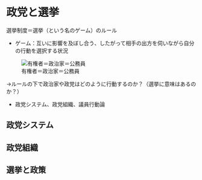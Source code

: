 # 政党と選挙

選挙制度＝選挙（という名のゲーム）のルール

- ゲーム：互いに影響を及ぼし合う、したがって相手の出方を伺いながら自分の行動を選択する状況

![有権者＝政治家＝公務員](figures/principal_agent.drawio.png)

→ルールの下で政治家や政党はどのように行動するのか？（選挙に意味はあるのか？）

- 政党システム、政党組織、議員行動論

## 政党システム

## 政党組織

## 選挙と政策
